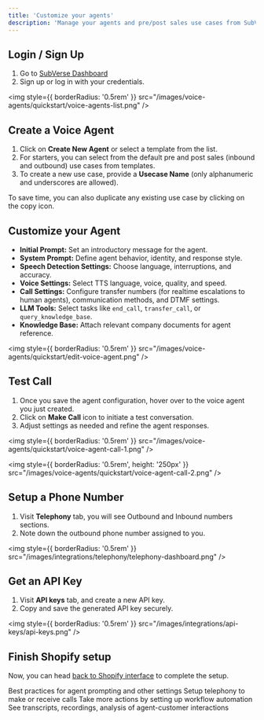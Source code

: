 ```yaml
---
title: 'Customize your agents'
description: 'Manage your agents and pre/post sales use cases from SubVerse dashboard'
---
```



## Login / Sign Up
1. Go to [SubVerse Dashboard](http://dashboard.subverseai.com/)
2. Sign up or log in with your credentials.

<img
  style={{ borderRadius: '0.5rem' }}
  src="/images/voice-agents/quickstart/voice-agents-list.png"
/>

## Create a Voice Agent
1. Click on **Create New Agent** or select a template from the list.
2. For starters, you can select from the default pre and post sales (inbound and outbound) use cases from templates.
3. To create a new use case, provide a **Usecase Name** (only alphanumeric and underscores are allowed).

<Tip>
  To save time, you can also duplicate any existing use case by clicking on the copy icon.
</Tip>

## Customize your Agent
- **Initial Prompt:** Set an introductory message for the agent.
- **System Prompt:** Define agent behavior, identity, and response style.
- **Speech Detection Settings:** Choose language, interruptions, and accuracy.
- **Voice Settings:** Select TTS language, voice, quality, and speed.
- **Call Settings:** Configure transfer numbers (for realtime escalations to human agents), communication methods, and DTMF settings.
- **LLM Tools:** Select tasks like `end_call`, `transfer_call`, or `query_knowledge_base`.
- **Knowledge Base:** Attach relevant company documents for agent reference.

<img
  style={{ borderRadius: '0.5rem' }}
  src="/images/voice-agents/quickstart/edit-voice-agent.png"
/>

## Test Call
1. Once you save the agent configuration, hover over to the voice agent you just created.
2. Click on **Make Call** icon to initiate a test conversation.
3. Adjust settings as needed and refine the agent responses.

<img
  style={{ borderRadius: '0.5rem' }}
  src="/images/voice-agents/quickstart/voice-agent-call-1.png"
/>

<img
  style={{ borderRadius: '0.5rem', height: '250px' }}
  src="/images/voice-agents/quickstart/voice-agent-call-2.png"
/>

## Setup a Phone Number
1. Visit **Telephony** tab, you will see Outbound and Inbound numbers sections.
2. Note down the outbound phone number assigned to you.

<img
  style={{ borderRadius: '0.5rem' }}
  src="/images/integrations/telephony/telephony-dashboard.png"
/>

## Get an API Key
1. Visit **API keys** tab, and create a new API key.
2. Copy and save the generated API key securely.

<img
  style={{ borderRadius: '0.5rem' }}
  src="/images/integrations/api-keys/api-keys.png"
/>

## Finish Shopify setup
Now, you can head [back to Shopify interface](https://dashboard.subverseai.com/telephony) to complete the setup.

<CardGroup cols={2}>
  <Card
    title="Agent Configuration"
    icon="palette"
    href="https://mintlify.com/docs/settings/global"
  >
    Best practices for agent prompting and other settings
  </Card>
  <Card
    title="Telephony"
    icon="screwdriver-wrench"
    href="https://mintlify.com/docs/content/components/accordions"
  >
    Setup telephony to make or receive calls
  </Card>
  <Card
    title="Workflow"
    icon="stars"
    href="https://mintlify.com/customers"
  >
    Take more actions by setting up workflow automation
  </Card>
  <Card
    title="Monitor Performance"
    icon="code"
    href="https://mintlify.com/docs/api-playground/openapi"
  >
    See transcripts, recordings, analysis of agent-customer interactions
  </Card>
</CardGroup>

